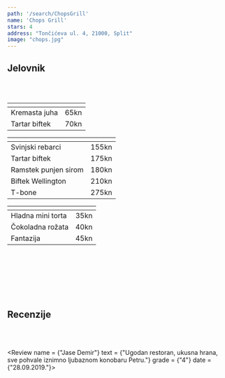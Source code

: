 ---
path: '/search/ChopsGrill'
name: 'Chops Grill'
stars: 4
address: "Tončićeva ul. 4, 21000, Split"
image: "chops.jpg"
---


## Jelovnik

<br></br>

<Collapse name = "Predjelo" open = "collapse show">

<table className="table table-hover" style = {{fontSize: "1.15rem"}}>
  <thead style = {{display: "none"}}><tr><th scope="col"></th><th scope="col"></th></tr></thead>
    <tbody style =  {{borderTop: "hidden"}}>
    <tr>
      <td className = "w-75" style = {{paddingLeft: "28px"}}> Kremasta juha </td><td> 65kn </td>
    </tr>
    <tr>
      <td className = "w-75" style = {{paddingLeft: "28px"}}> Tartar biftek </td><td> 70kn </td>
    </tr>
  </tbody>
</table>

</Collapse>

<Collapse name = "Meso" open = "collapse">


<table className="table table-hover" style = {{fontSize: "1.15rem"}}>
  <thead style = {{display: "none"}}><tr><th scope="col"></th><th scope="col"></th></tr></thead>
    <tbody style =  {{borderTop: "hidden"}}>
    <tr>
      <td className = "w-75" style = {{paddingLeft: "28px"}}> Svinjski rebarci </td><td> 155kn </td>
    </tr>
    <tr>
      <td className = "w-75" style = {{paddingLeft: "28px"}}> Tartar biftek </td><td> 175kn </td>
    </tr>
     <tr>
      <td className = "w-75" style = {{paddingLeft: "28px"}}> Ramstek punjen sirom </td><td> 180kn </td>
    </tr>
    <tr>
      <td className = "w-75" style = {{paddingLeft: "28px"}}> Biftek Wellington </td><td> 210kn </td>
    </tr>
    <tr>
      <td className = "w-75" style = {{paddingLeft: "28px"}}> T-bone </td><td> 275kn </td>
    </tr>
  </tbody>
</table>

</Collapse>

<Collapse name = "Desert" open = "collapse">

<table className="table table-hover" style = {{fontSize: "1.15rem"}}>
  <thead style = {{display: "none"}}><tr><th scope="col"></th><th scope="col"></th></tr></thead>
    <tbody style =  {{borderTop: "hidden"}}>
    <tr>
      <td className = "w-75" style = {{paddingLeft: "28px"}}> Hladna mini torta </td><td> 35kn </td>
    </tr>
    <tr>
      <td className = "w-75" style = {{paddingLeft: "28px"}}> Čokoladna rožata </td><td> 40kn </td>
    </tr>
    <tr>
      <td className = "w-75" style = {{paddingLeft: "28px"}}> Fantazija </td><td> 45kn </td>
    </tr>
  </tbody>
</table>

</Collapse>

<br></br>
<br></br>
<br></br>

## Recenzije

<br></br>

<CommentBox> </CommentBox>

<Review name = {"Jase Demir"}
        text = {"Ugodan restoran, ukusna hrana, sve pohvale iznimno ljubaznom konobaru Petru."}
        grade = {"4"}
        date = {"28.09.2019."}></Review>